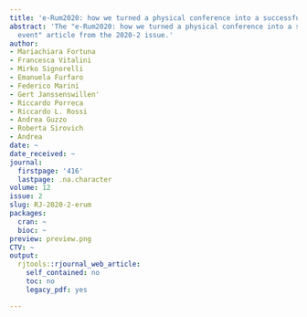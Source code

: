 ```yaml
---
title: 'e-Rum2020: how we turned a physical conference into a successful virtual event'
abstract: 'The "e-Rum2020: how we turned a physical conference into a successful virtual
  event" article from the 2020-2 issue.'
author:
- Mariachiara Fortuna
- Francesca Vitalini
- Mirko Signorelli
- Emanuela Furfaro
- Federico Marini
- Gert Janssenswillen'
- Riccardo Porreca
- Riccardo L. Rossi
- Andrea Guzzo
- Roberta Sirovich
- Andrea
date: ~
date_received: ~
journal:
  firstpage: '416'
  lastpage: .na.character
volume: 12
issue: 2
slug: RJ-2020-2-erum
packages:
  cran: ~
  bioc: ~
preview: preview.png
CTV: ~
output:
  rjtools::rjournal_web_article:
    self_contained: no
    toc: no
    legacy_pdf: yes

---
```

